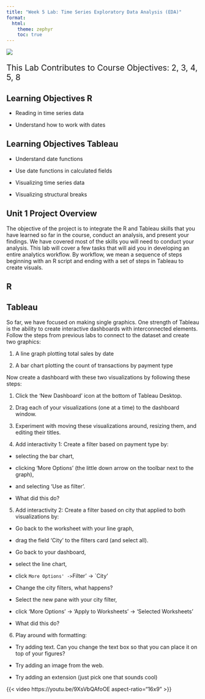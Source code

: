 ```yaml
---
title: "Week 5 Lab: Time Series Exploratory Data Analysis (EDA)"
format: 
  html:
    theme: zephyr
    toc: true
---
```



![](includes/generic_forecasting.webp)

::: {style="font-size: 1.5em"}
This Lab Contributes to Course Objectives: 2, 3, 4, 5, 8
:::

## Learning Objectives R

- Reading in time series data

- Understand how to work with dates


## Learning Objectives Tableau

- Understand date functions

- Use date functions in calculated fields

- Visualizing time series data 

- Visualizing structural breaks 

## Unit 1 Project Overview

The objective of the project is to integrate the R and Tableau skills that you have learned so far in the course, conduct an analysis, and present your findings. We have covered most of the skills you will need to conduct your analysis.  This lab will cover a few tasks that will aid you in developing an entire analytics workflow.  By workflow, we mean a sequence of steps beginning with an R script and ending with a set of steps in Tableau to create visuals. 

## R 



## Tableau

So far, we have focused on making single graphics.  One strength of Tableau is the ability to create interactive dashboards with interconnected elements.  Follow the steps from previous labs to connect to the dataset and create two graphics:

1. A line graph plotting total sales by date

2. A bar chart plotting the count of transactions by payment type

Now create a dashboard with these two visualizations by following these steps:

1.  Click the 'New Dashboard' icon at the bottom of Tableau Desktop.

2.  Drag each of your visualizations (one at a time) to the dashboard window. 

3.  Experiment with moving these visualizations around, resizing them, and editing their titles. 

4.  Add interactivity 1: Create a filter based on payment type by:

-  selecting the bar chart, 

-  clicking 'More Options' (the little down arrow on the toolbar next to the graph), 

-  and selecting 'Use as filter'. 

-  What did this do?

5.  Add interactivity 2: Create a filter based on city that applied to both visualizations by:

-  Go back to the worksheet with your line graph, 

-  drag the field 'City' to the filters card (and select all).

-  Go back to your dashboard,

-  select the line chart,

-  click `More Options' -> `Filter' -> `City'

-  Change the city filters, what happens?

-  Select the new pane with your city filter, 

-  click 'More Options' -> 'Apply to Worksheets' -> 'Selected Worksheets'

-  What did this do?

6.  Play around with formatting:

-  Try adding text. Can you change the text box so that you can place it on top of your figures?

-  Try adding an image from the web.

-  Try adding an extension (just pick one that sounds cool)

{{< video https://youtu.be/9XsVbQAfoOE aspect-ratio="16x9" >}}


